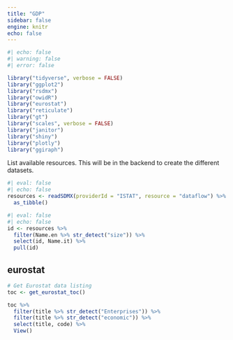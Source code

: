```yaml
---
title: "GDP"
sidebar: false
engine: knitr
echo: false
---
```


```r
#| echo: false
#| warning: false
#| error: false

library("tidyverse", verbose = FALSE)
library("ggplot2")
library("rsdmx")
library("owidR")
library("eurostat")
library("reticulate")
library("gt")
library("scales", verbose = FALSE)
library("janitor")
library("shiny")
library("plotly")
library("ggiraph")
```

List available resources. This will be in the backend to create the different datasets.

```r
#| eval: false
#| echo: false
resources <- readSDMX(providerId = "ISTAT", resource = "dataflow") %>% 
  as_tibble()
```

```r
#| eval: false
#| echo: false
id <- resources %>% 
  filter(Name.en %>% str_detect("size")) %>% 
  select(id, Name.it) %>%
  pull(id)
```


## eurostat

```r
# Get Eurostat data listing
toc <- get_eurostat_toc()
```

```r
toc %>% 
  filter(title %>% str_detect("Enterprises")) %>%
  filter(title %>% str_detect("economic")) %>%
  select(title, code) %>% 
  View()
```






